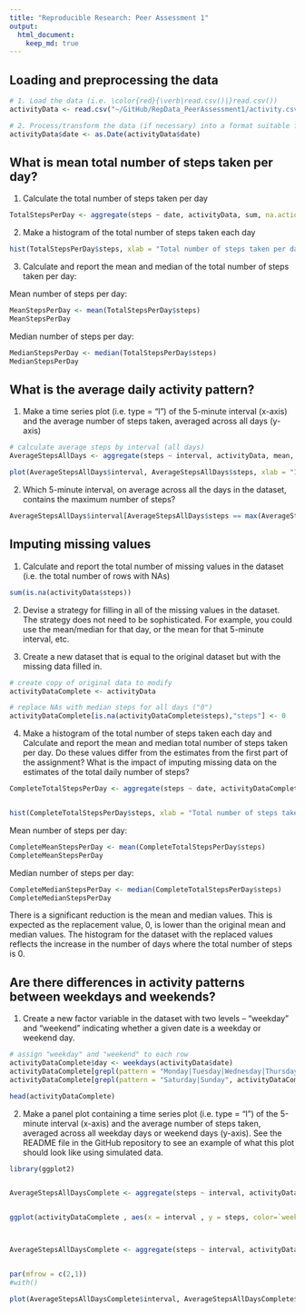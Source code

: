 ```yaml
---
title: "Reproducible Research: Peer Assessment 1"
output: 
  html_document:
    keep_md: true
---
```


## Loading and preprocessing the data

```r
# 1. Load the data (i.e. \color{red}{\verb|read.csv()|}read.csv())
activityData <- read.csv("~/GitHub/RepData_PeerAssessment1/activity.csv")

# 2. Process/transform the data (if necessary) into a format suitable for your analysis
activityData$date <- as.Date(activityData$date)
```

## What is mean total number of steps taken per day?

1. Calculate the total number of steps taken per day
```r
TotalStepsPerDay <- aggregate(steps ~ date, activityData, sum, na.action = na.omit)
```

2. Make a histogram of the total number of steps taken each day
```r
hist(TotalStepsPerDay$steps, xlab = "Total number of steps taken per day", main = "Total number of steps taken per day", breaks = 16, col = "lightblue")
```

3. Calculate and report the mean and median of the total number of steps taken per day:

Mean number of steps per day:
```r
MeanStepsPerDay <- mean(TotalStepsPerDay$steps)
MeanStepsPerDay
```
Median number of steps per day:
```r
MedianStepsPerDay <- median(TotalStepsPerDay$steps)
MedianStepsPerDay
```

## What is the average daily activity pattern?

1. Make a time series plot (i.e. \color{red}{\verb|type = "l"|}type = "l") of the 5-minute interval (x-axis) and the average number of steps taken, averaged across all days (y-axis)

```r
# calculate average steps by interval (all days)
AverageStepsAllDays <- aggregate(steps ~ interval, activityData, mean, na.action = na.omit)

plot(AverageStepsAllDays$interval, AverageStepsAllDays$steps, xlab = "Intervals (5-minutes)", ylab = "Average number of steps", main = "Average number of steps by interval" , type = "l", lwd=2, col = "lightblue")
```

2. Which 5-minute interval, on average across all the days in the dataset, contains the maximum number of steps?
```r
AverageStepsAllDays$interval[AverageStepsAllDays$steps == max(AverageStepsAllDays$steps)]

```

## Imputing missing values

1. Calculate and report the total number of missing values in the dataset (i.e. the total number of rows with \color{red}{\verb|NA|}NAs)
```r
sum(is.na(activityData$steps))
```

2. Devise a strategy for filling in all of the missing values in the dataset. The strategy does not need to be sophisticated. For example, you could use the mean/median for that day, or the mean for that 5-minute interval, etc.

3. Create a new dataset that is equal to the original dataset but with the missing data filled in.
```r
# create copy of original data to modify
activityDataComplete <- activityData

# replace NAs with median steps for all days ("0")
activityDataComplete[is.na(activityDataComplete$steps),"steps"] <- 0
```

4. Make a histogram of the total number of steps taken each day and Calculate and report the mean and median total number of steps taken per day. Do these values differ from the estimates from the first part of the assignment? What is the impact of imputing missing data on the estimates of the total daily number of steps?

```r
CompleteTotalStepsPerDay <- aggregate(steps ~ date, activityDataComplete, sum, na.action = na.omit)


hist(CompleteTotalStepsPerDay$steps, xlab = "Total number of steps taken per day", main = "Total number of steps taken per day", breaks = 16, col = "lightblue")
```


Mean number of steps per day:
```r
CompleteMeanStepsPerDay <- mean(CompleteTotalStepsPerDay$steps)
CompleteMeanStepsPerDay
```
Median number of steps per day:
```r
CompleteMedianStepsPerDay <- median(CompleteTotalStepsPerDay$steps)
CompleteMedianStepsPerDay
```

There is a significant reduction is the mean and median values. This is expected as the replacement value, 0, is lower than the original mean and median values. The histogram for the dataset with the replaced values reflects the increase in the number of days where the total number of steps is 0.


## Are there differences in activity patterns between weekdays and weekends?
1. Create a new factor variable in the dataset with two levels – “weekday” and “weekend” indicating whether a given date is a weekday or weekend day.
```r

# assign "weekday" and "weekend" to each row
activityDataComplete$day <- weekdays(activityData$date)
activityDataComplete[grepl(pattern = "Monday|Tuesday|Wednesday|Thursday|Friday", activityDataComplete$day), "weekdayOrweekend"] <- "weekday"
activityDataComplete[grepl(pattern = "Saturday|Sunday", activityDataComplete$day), "weekdayOrweekend"] <- "weekend"

head(activityDataComplete)

```

2. Make a panel plot containing a time series plot (i.e. \color{red}{\verb|type = "l"|}type = "l") of the 5-minute interval (x-axis) and the average number of steps taken, averaged across all weekday days or weekend days (y-axis). See the README file in the GitHub repository to see an example of what this plot should look like using simulated data.

```r
library(ggplot2)


AverageStepsAllDaysComplete <- aggregate(steps ~ interval, activityDataComplete, mean, na.action = na.omit)


ggplot(activityDataComplete , aes(x = interval , y = steps, color=`weekdayOrweekend`)) + geom_line() + labs(title = "Average daily steps", x = "Interval", y = "Number of steps") + facet_wrap(~`weekdayOrweekend` , ncol = 1, nrow=2)



AverageStepsAllDaysComplete <- aggregate(steps ~ interval, activityDataComplete, mean, na.action = na.omit)


par(mfrow = c(2,1))
#with()

plot(AverageStepsAllDaysComplete$interval, AverageStepsAllDaysComplete$steps, xlab = "Intervals (5-minutes)", ylab = "Average number of steps", main = "Average number of steps by interval" , type = "l", lwd=2, col = "lightblue")



```


